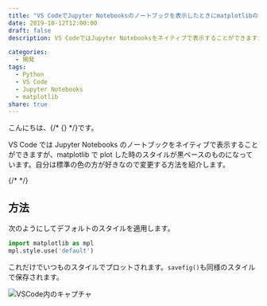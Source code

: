 ```yaml
---
title: "VS CodeでJupyter Notebooksのノートブックを表示したときにmatplotlibのスタイルをデフォルトにする"
date: 2019-10-12T12:00:00
draft: false
description: VS CodeではJupyter Notebooksをネイティブで表示することができますが、matplotlibでplotした時のスタイルが黒ベースのものになっています。自分は標準の色の方が好きなので変更する方法を紹介します。

categories:
  - 開発
tags:
  - Python
  - VS Code
  - Jupyter Notebooks
  - matplotlib
share: true
---
```


こんにちは、{/* {<link href="https://twitter.com/p1ass" text="@p1ass" >} */}です。

VS Code では Jupyter Notebooks のノートブックをネイティブで表示することができますが、matplotlib で plot した時のスタイルが黒ベースのものになっています。自分は標準の色の方が好きなので変更する方法を紹介します。

{/* <!--more--> */}

## 方法

次のようにしてデフォルトのスタイルを適用します。

```python
import matplotlib as mpl
mpl.style.use('default')
```

これだけでいつものスタイルでプロットされます。`savefig()`も同様のスタイルで保存されます。

![VSCode内のキャプチャ](screenshot.png)
